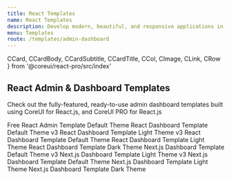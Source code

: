 ```yaml
---
title: React Templates
name: React Templates
description: Develop modern, beautiful, and responsive applications in half the time with high-performing and easy-to-customize react admin panels to cover any requirement.
menu: Templates
route: /templates/admin-dashboard
---
```


  CCard,
  CCardBody,
  CCardSubtitle,
  CCardTitle,
  CCol,
  CImage,
  CLink,
  CRow 
} from '@coreui/react-pro/src/index'

## React Admin & Dashboard Templates

Check out the fully-featured, ready-to-use admin dashboard templates built using CoreUI for React.js, and CoreUI PRO for React.js

<CRow>
  <CCol md={6}>
    <CCard className="mb-4">
      <CCardBody>
        <CLink className="text-decoration-none text-reset" href="https://coreui.io/product/free-react-admin-template/" target="_blank">
          <CCardTitle>Free React Admin Template</CCardTitle>
          <CCardSubtitle className="mb-3 text-body-secondary">Default Theme</CCardSubtitle>
          <CImage className="rounded shadow-sm" fluid src="https://coreui.io/images/templates/coreui_free_1440.webp" alt=""/>
        </CLink>
      </CCardBody>
    </CCard>
  </CCol>
  <CCol md={6}>
    <CCard className="mb-4">
      <CCardBody>
        <CLink className="text-decoration-none text-reset" href="https://coreui.io/product/react-dashboard-template/?theme=default-v3" target="_blank">
          <CCardTitle>React Dashboard Template</CCardTitle>
          <CCardSubtitle className="mb-3 text-body-secondary">Default Theme v3</CCardSubtitle>
          <CImage className="rounded shadow-sm" fluid src="https://coreui.io/images/templates/coreui_pro_default_v3_1440.webp" alt=""/>
        </CLink>
      </CCardBody>
    </CCard>
  </CCol>
  <CCol md={6}>
    <CCard className="mb-4">
      <CCardBody>
        <CLink className="text-decoration-none text-reset" href="https://coreui.io/product/react-dashboard-template/?theme=light-v3" target="_blank">
          <CCardTitle>React Dashboard Template</CCardTitle>
          <CCardSubtitle className="mb-3 text-body-secondary">Light Theme v3</CCardSubtitle>
          <CImage className="rounded shadow-sm" fluid src="https://coreui.io/images/templates/coreui_pro_light_v3_1440.webp" alt=""/>
        </CLink>
      </CCardBody>
    </CCard>
  </CCol>
  <CCol md={6}>
    <CCard className="mb-4">
      <CCardBody>
        <CLink className="text-decoration-none text-reset" href="https://coreui.io/product/react-dashboard-template/?theme=default" target="_blank">
          <CCardTitle>React Dashboard Template</CCardTitle>
          <CCardSubtitle className="mb-3 text-body-secondary">Default Theme</CCardSubtitle>
          <CImage className="rounded shadow-sm" fluid src="https://coreui.io/images/templates/coreui_pro_default_1440.webp" alt=""/>
        </CLink>
      </CCardBody>
    </CCard>
  </CCol>
  <CCol md={6}>
    <CCard className="mb-4">
      <CCardBody>
        <CLink className="text-decoration-none text-reset" href="https://coreui.io/product/react-dashboard-template/?theme=light" target="_blank">
          <CCardTitle>React Dashboard Template</CCardTitle>
          <CCardSubtitle className="mb-3 text-body-secondary">Light Theme</CCardSubtitle>
          <CImage className="rounded shadow-sm" fluid src="https://coreui.io/images/templates/coreui_pro_light_1440.webp" alt=""/>
        </CLink>
      </CCardBody>
    </CCard>
  </CCol>
  <CCol md={6}>
    <CCard className="mb-4">
      <CCardBody>
        <CLink className="text-decoration-none text-reset" href="https://coreui.io/product/react-dashboard-template/?theme=dark" target="_blank">
          <CCardTitle>React Dashboard Template</CCardTitle>
          <CCardSubtitle className="mb-3 text-body-secondary">Dark Theme</CCardSubtitle>
          <CImage className="rounded shadow-sm" fluid src="https://coreui.io/images/templates/coreui_pro_dark_1440.webp" alt=""/>
        </CLink>
      </CCardBody>
    </CCard>
  </CCol>

  <CCol md={6}>
    <CCard className="mb-4">
      <CCardBody>
        <CLink className="text-decoration-none text-reset" href="https://coreui.io/product/next-js-dashboard-template/?theme=default-v3" target="_blank">
          <CCardTitle>Next.js Dashboard Template</CCardTitle>
          <CCardSubtitle className="mb-3 text-muted">Default Theme v3</CCardSubtitle>
          <CImage className="rounded shadow-sm" fluid src="https://coreui.io/images/templates/coreui_pro_default_v3_1440.webp" alt=""/>
        </CLink>
      </CCardBody>
    </CCard>
  </CCol>
  <CCol md={6}>
    <CCard className="mb-4">
      <CCardBody>
        <CLink className="text-decoration-none text-reset" href="https://coreui.io/product/next-js-dashboard-template/?theme=light-v3" target="_blank">
          <CCardTitle>Next.js Dashboard Template</CCardTitle>
          <CCardSubtitle className="mb-3 text-muted">Light Theme v3</CCardSubtitle>
          <CImage className="rounded shadow-sm" fluid src="https://coreui.io/images/templates/coreui_pro_light_v3_1440.webp" alt=""/>
        </CLink>
      </CCardBody>
    </CCard>
  </CCol>
  <CCol md={6}>
    <CCard className="mb-4">
      <CCardBody>
        <CLink className="text-decoration-none text-reset" href="https://coreui.io/product/next-js-dashboard-template/?theme=default" target="_blank">
          <CCardTitle>Next.js Dashboard Template</CCardTitle>
          <CCardSubtitle className="mb-3 text-muted">Default Theme</CCardSubtitle>
          <CImage className="rounded shadow-sm" fluid src="https://coreui.io/images/templates/coreui_pro_default_1440.webp" alt=""/>
        </CLink>
      </CCardBody>
    </CCard>
  </CCol>
  <CCol md={6}>
    <CCard className="mb-4">
      <CCardBody>
        <CLink className="text-decoration-none text-reset" href="https://coreui.io/product/next-js-dashboard-template/?theme=light" target="_blank">
          <CCardTitle>Next.js Dashboard Template</CCardTitle>
          <CCardSubtitle className="mb-3 text-muted">Light Theme</CCardSubtitle>
          <CImage className="rounded shadow-sm" fluid src="https://coreui.io/images/templates/coreui_pro_light_1440.webp" alt=""/>
        </CLink>
      </CCardBody>
    </CCard>
  </CCol>
  <CCol md={6}>
    <CCard className="mb-4">
      <CCardBody>
        <CLink className="text-decoration-none text-reset" href="https://coreui.io/product/next-js-dashboard-template/?theme=dark" target="_blank">
          <CCardTitle>Next.js Dashboard Template</CCardTitle>
          <CCardSubtitle className="mb-3 text-muted">Dark Theme</CCardSubtitle>
          <CImage className="rounded shadow-sm" fluid src="https://coreui.io/images/templates/coreui_pro_dark_1440.webp" alt=""/>
        </CLink>
      </CCardBody>
    </CCard>
  </CCol>
</CRow>